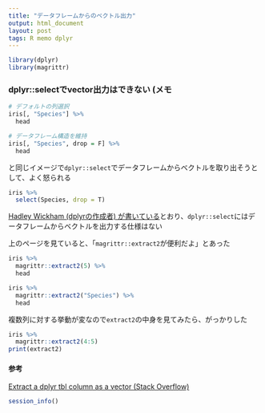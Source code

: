 ```yaml
---
title: "データフレームからのベクトル出力"
output: html_document
layout: post
tags: R memo dplyr
---
```


```r
library(dplyr)
library(magrittr)
```

### dplyr::selectでvector出力はできない (メモ

```r
# デフォルトの列選択
iris[, "Species"] %>%
  head

# データフレーム構造を維持
iris[, "Species", drop = F] %>%
  head
```

と同じイメージで`dplyr::select`でデータフレームからベクトルを取り出そうとして、よく怒られる  
```r
iris %>%
  select(Species, drop = T)
```

[Hadley Wickham (dplyrの作成者) が書いている](http://stackoverflow.com/questions/21618423/extract-a-dplyr-tbl-column-as-a-vector)とおり、`dplyr::select`にはデータフレームからベクトルを出力する仕様はない

上のページを見ていると、「`magrittr::extract2`が便利だよ」とあった  
```r
iris %>%
  magrittr::extract2(5) %>%
  head

iris %>%
  magrittr::extract2("Species") %>%
  head
```


複数列に対する挙動が変なので`extract2`の中身を見てみたら、がっかりした  
```r
iris %>%
  magrittr::extract2(4:5)
print(extract2)
```

#### 参考  
[Extract a dplyr tbl column as a vector (Stack Overflow)](http://stackoverflow.com/questions/21618423/extract-a-dplyr-tbl-column-as-a-vector)  

```r
session_info()
```